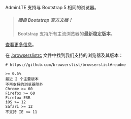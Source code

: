 AdminLTE 支持与 Bootstrap 5 相同的浏览器。

> ##### 摘自 Bootstrap 官方文档！
>
> Bootstrap 支持所有主流浏览器的**最新稳定版本**。
>
[查看更多信息](https://getbootstrap.com/docs/5.0/getting-started/browsers-devices/#supported-browsers)。

在 [.browserslistrc](https://github.com/ColorlibHQ/AdminLTE/blob/master/.browserslistrc) 文件中找到我们支持的浏览器及其版本：

```
# https://github.com/browserslist/browserslist#readme

>= 0.5%
最近 2 个主要版本
不再支持的浏览器除外
Chrome >= 60
Firefox >= 60
Firefox ESR
iOS >= 12
Safari >= 12
不支持 IE <= 11
```
